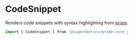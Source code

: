 
<Meta title='Elements/CodeSnippet' />

# CodeSnippet

Renders code snippets with syntax highlighting from [prism](https://prismjs.com/).

```ts
import { CodeSnippet } from '@viamrobotics/prime-core';
```

<Canvas>
  <Story of={CodeSnippetStories.JSON} />
</Canvas>

<Canvas>
  <Story of={CodeSnippetStories.JavaScript} />
</Canvas>

<Canvas>
  <Story of={CodeSnippetStories.TypeScript} />
</Canvas>

<Canvas>
  <Story of={CodeSnippetStories.Golang} />
</Canvas>

<Canvas>
  <Story of={CodeSnippetStories.Python} />
</Canvas>

<Canvas>
  <Story of={CodeSnippetStories.CPlusPlus} />
</Canvas>

<Canvas>
  <Story of={CodeSnippetStories.Dart} />
</Canvas>

<Canvas>
  <Story of={CodeSnippetStories.Rust} />
</Canvas>
